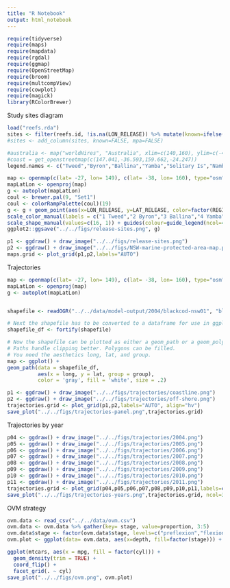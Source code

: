```yaml
---
title: "R Notebook"
output: html_notebook
---
```


```r
require(tidyverse)
require(maps)
require(mapdata)
require(rgdal)
require(ggmap)
require(OpenStreetMap)
require(broom)
require(multcompView)
require(cowplot)
require(magick)
library(RColorBrewer)
```

Study sites diagram
```r
load("reefs.rda")
sites <- filter(reefs.id, !is.na(LON_RELEASE)) %>% mutate(known=ifelse(REGION == 'NSW05' | REGION == 'NSW06' | REGION == 'NSW09' | REGION=='NSW18' | REGION=='NSW19', TRUE, FALSE)) #%>% mutate(mpa=ifelse(REGION=='NSW05))
#sites <- add_column(sites, known=FALSE, mpa=FALSE)

#australia <- map("worldHires", "Australia", xlim=c(140,160), ylim=c(-45,-10), col="gray90", fill=TRUE)
#coast = get_openstreetmap(c(147.041,-36.593,159.662,-24.247))
legend.names <- c("Tweed","Byron","Ballina","Yamba","Solitary Is","Nambucca","Pt Macquarie","Crowdy Bay","Pt Stephens","Newcastle","Sydney","Wollongong","Jervis Bat","Ulladulla","Batemans","Merimbula","Eden","Lord Howe", "EM Reefs")

map <- openmap(c(lat= -27, lon= 149), c(lat= -38, lon= 160), type="osm")
mapLatLon <- openproj(map)
g <- autoplot(mapLatLon)
coul <- brewer.pal(9, "Set1")
coul <- colorRampPalette(coul)(19)
g <- g + geom_point(aes(x=LON_RELEASE, y=LAT_RELEASE, color=factor(REGION), shape=known), size=2, data=sites) + theme(legend.position = "bottom", legend.text = element_text(size=10)) + labs(x="Longitude", y="Latitude") +
scale_color_manual(labels = c("1 Tweed","2 Byron","3 Ballina","4 Yamba","5 Solitary Is","6 Nambucca","7 Pt Macquarie","8 Crowdy Bay","9 Pt Stephens","10 Newcastle","11 Sydney","12 Wollongong","13 Jervis Bay","14 Ulladulla","15 Batemans","16 Merimbula","17 Eden","18 Lord Howe Is", "19 EM Reefs"), name=NULL, values = coul) + 
scale_shape_manual(values=c(16, 1)) + guides(colour=guide_legend(ncol=4),shape="none")
ggplot2::ggsave("../../figs/release-sites.png", g)

p1 <- ggdraw() + draw_image("../../figs/release-sites.png")
p2 <- ggdraw() + draw_image("../../figs/NSW-marine-protected-area-map.pdf")
maps.grid <- plot_grid(p1,p2,labels="AUTO")

```

Trajectories

```r
map <- openmap(c(lat= -27, lon= 149), c(lat= -38, lon= 160), type="osm")
mapLatLon <- openproj(map)
g <- autoplot(mapLatLon)


shapefile <- readOGR("../../data/model-output/2004/blackcod-nsw01", "blackcod-nsw01-dispersal")

# Next the shapefile has to be converted to a dataframe for use in ggplot2
shapefile_df <- fortify(shapefile)

# Now the shapefile can be plotted as either a geom_path or a geom_polygon.
# Paths handle clipping better. Polygons can be filled.
# You need the aesthetics long, lat, and group.
map <- ggplot() +
geom_path(data = shapefile_df, 
          aes(x = long, y = lat, group = group),
          color = 'gray', fill = 'white', size = .2)
```

```r
p1 <- ggdraw() + draw_image("../../figs/trajectories/coastline.png")
p2 <- ggdraw() + draw_image("../../figs/trajectories/off-shore.png")
trajectories.grid <- plot_grid(p1,p2,labels="AUTO", align="hv")
save_plot("../../figs/trajectories-panel.png",trajectories.grid)
```

Trajectories by year
```r

p04 <- ggdraw() + draw_image("../../figs/trajectories/2004.png")
p05 <- ggdraw() + draw_image("../../figs/trajectories/2005.png")
p06 <- ggdraw() + draw_image("../../figs/trajectories/2006.png")
p07 <- ggdraw() + draw_image("../../figs/trajectories/2007.png")
p08 <- ggdraw() + draw_image("../../figs/trajectories/2008.png")
p09 <- ggdraw() + draw_image("../../figs/trajectories/2009.png")
p10 <- ggdraw() + draw_image("../../figs/trajectories/2010.png")
p11 <- ggdraw() + draw_image("../../figs/trajectories/2011.png")
trajectories.grid <- plot_grid(p04,p05,p06,p07,p08,p09,p10,p11,labels=c("2004","2005","2006","2007","2008","2009","2010","2011"), ncol=3, nrow=3, align="vh")
save_plot("../../figs/trajectories-years.png",trajectories.grid, ncol=3, nrow=3)
```

OVM strategy
```r
ovm.data <- read_csv("../../data/ovm.csv")
ovm.data <- ovm.data %>% gather(key= stage, value=proportion, 3:5)
ovm.data$stage <- factor(ovm.data$stage, levels=c("preflexion","flexion","postflexion"))
ovm.plot <- ggplot(data= ovm.data, aes(x=depth, fill=factor(stage))) + geom_violin() + theme_classic() + labs(x="Depth", y="Proportion") + scale_color_discrete(name="Ontogenetic stage") + theme(legend.position = "right") + facet_grid(. ~ stage)

ggplot(mtcars, aes(x = mpg, fill = factor(cyl))) + 
  geom_density(trim = TRUE) + 
  coord_flip() +
  facet_grid(. ~ cyl)
save_plot("../../figs/ovm.png", ovm.plot)
```

